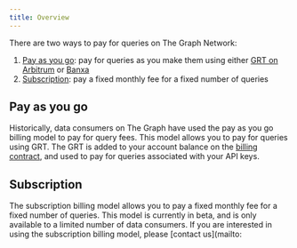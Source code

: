 ```yaml
---
title: Overview
---
```


There are two ways to pay for queries on The Graph Network:

1. [Pay as you go](./pay-as-you-go-billing): pay for queries as you make them using either [GRT on Arbitrum](./pay-as-you-go#billing-on-arbitrum) or [Banxa](./pay-as-you-go#billing-with-banxa)
2. [Subscription](./subscription-billing): pay a fixed monthly fee for a fixed number of queries

## Pay as you go

Historically, data consumers on The Graph have used the pay as you go billing model to pay for query fees. This model allows you to pay for queries using GRT. The GRT is added to your account balance on the [billing contract](https://arbiscan.io/address/0x1b07d3344188908fb6deceac381f3ee63c48477a), and used to pay for queries associated with your API keys.

## Subscription

The subscription billing model allows you to pay a fixed monthly fee for a fixed number of queries. This model is currently in beta, and is only available to a limited number of data consumers. If you are interested in using the subscription billing model, please [contact us](mailto:
